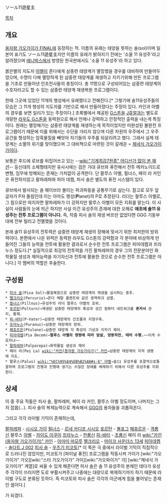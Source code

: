 ソール11遊星主

[[목차]]
== 개요 ==
[[용자왕 가오가이가 FINAL]]에 등장하는 적. 이름의 유래는 태양을 뜻하는 솔(sol)이며 일본어 표기도 ソール11遊星主지만 이름의 유래가 밝혀지기 전에는 '소울 11 유성주'라고 알려졌으며 [[애니박스]]에서 방영된 한국판에서도 '소울 11 유성주'라 하고 있다.

붉은별의 지도자 [[아벨]]이 존다에게 삼중련 태양계가 멸망했을 경우를 대비하여 만들어두었으며, 수명이 다해 멸망하게 된 삼중련 태양계를 재생하고 지키기위해 만든 프로그램을 기초로 만들어낸 인조전사들의 총칭이다. 총 11명으로 구성되어있는 삼중련 태양계의 수호자라고도 할 수 있는 삼중련 태양계 재생복원 프로그램이다.

한때 그곳에 있었던 11개의 행성에서 유래했다고 전해진다.[* 그렇기에 솔11유성주들의 모습은 그 11개 행성의 지도자를 기반으로 해서 만들어졌다는 주장이 있다. 카인과 아벨의 경우를 보면 일리가 있는 주장이다.] 초록별에서 제공된 [[G스톤]]을 [[J쥬얼]]과는 별도로 개량한 [[라우도 G스톤]]을 동력원으로 해서 언제나 강력하고 안정적인 출력을 내는게 특징이다. 원래는 멸망해가는 삼중련 태양계를 재생하는게 목적이었지만 미완성된 불완전 프로그램이기 때문에 이를 위해서는 수단을 가리지 않으며 다른 차원의 우주에서 그 우주공간을 형성하는 암흑물질을 빼앗아 자기들의 우주를 되살리려고 했다. 그래서 실제 태양계는 소멸의 위기를 맞이했으며 그 대비책으로 마련된 것이 갈레온 = [[제네식 가오가이가]]이다. 

보통은 후드에 로브를 뒤집어쓰고 있는 --[[wiki:"기계최강7원종" 어디선가 많이 본 패션]]-- 등신대의 소체형태지만 유사시에는 검은 거대 큐브와 퓨전해서 전투 메카노이드로 변형, 임무에 방해되는 존재는 가차없이 공격한다. 단 팔루스 아벨, 필너스, 페이 라 카인은 퓨전하지않고 팔파레파와 피아 데켐, 피사 솔은 별도의 퓨전 시스템이 있다. 

큐브에서 발사되는 솔 웨이브라 불리는 파괴파동을 공통무기로 삼는다. 참고로 모두 앞글자가 P자 돌림인데 이는 아마도 행성('''P'''lanet)의 P로 추정된다. 리더는 팔루스 아벨로, 그 힘으로만 따지자면 팔파레파가 더 강하지만 팔루스 아벨이 모든 지휘를 맡는다. 이 사실이 사람들의 눈에 띄곤 하지만 사실 이건 유성주의 존재에 대한 오해로 '''애초에 솔11 유성주는 전투 프로그램이 아니다.''' 즉, 작중 피사 솔의 재생 버프만 없었다면 GGG 기동부대에 전부 털리고 전멸했을 것이다.

본래 솔11 유성주의 전투력은 삼중련 태양계 재생의 장해에 맞서기 위한 최저한의 방위력이다. 본편에서 나온 위력은 동력원 라우도 G스톤의 강력함과 각 분야에 비상하게 만들어진 그들의 능력을 전투에 활용한 결과로서 순수한 전투 프로그램은 피아데켐과 프라누스 정도다.[* 실질적으로 최강의 전투력을 가진 팔파레파의 경우 그의 전문분야인 화학물질 생성과 제어능력을 자기자신과 전투에 활용한 것으로 순수한 전투 프로그램은 아니다.] 각 멤버의 역할은 후술한다.

== 구성원 ==
 * [[피사 솔]](Pisa Sol)→물질복원으로 삼중련 태양계의 재생을 실시하는 중추.
 * [[펠크리오]](Percurio)→존다 메탈 플랜트와 같은 광역파괴 섬멸.
 * [[필너스]](Pillnus)→유성주의 리더 팔루스 아벨의 호위.
 * [[포르탄]](Polturn)→재생된 삼중련 태양계의 혹성과 성간 컴퓨터 네트워크를 '''혼자서''' 관리, 통제.
 * [[피-바터]](P-Vater)→삼중련 태양계의 건조물과 지형구축.
 * [[프라누스]](Puranus)→삼중련 태양계의 방위.
 * [[페츄르온]](Ptulone)→삼중련 태양계 각 혹성의 기상과 지자기 제어.
 * [[피아데켐]](Pia Decem)→'''팔루스 아벨의 명령에 따라 암살, 양동작전, 테러 수행.'''~~이게 수호자냐~~
 * [[팔파레파]](Palparepa)→화학물질 생성과 제어
 * 페이 라(Pei La) [[wiki:"카인(용자왕 가오가이가)" 카인]]→삼중련 태양계의 지적 생명체 지도.
 * 팔루스(Palus) [[wiki:"%EC%95%84%EB%B2%A8#s-6" 아벨]]→솔11 유성주를 포괄적으로통괄하며 프로그램의 진행과 진행에 생기는 수많은 장애를 베제하기 위해서 다른 유성주를 지휘한다.

== 상세 ==
이 중 주요 적들은  피사 솔, 팔파레파, 페이 라 카인, 팔루스 아벨 정도이며, 나머지는 그저 잡몹(…). 피사 솔의 복제능력으로 계속해서 [[GGG]]의 용자들을 괴롭혀온다.

그리고 각각 라이벌 기믹이 존재하는데,

[[팔파레파]] - [[시시오 가이]]
[[필너스]] - [[르네 카디프 시시오]]
[[포르탄]] - [[볼포그]]
[[페츄르온]] - [[격룡신]]
팔루스 [[아벨]] - [[카이도 이쿠미]]
[[프라누스]] - [[천룡신]]
[[피-바터]] - [[초룡신]]
페이 라 [[wiki:"카인(용자왕 가오가이가)" 카인]] - [[아마미 마모루]]
[[펠크리오]] - [[마이크 사운더스 13세]]
[[피아데켐]] - [[솔다트 J 002]]
[[피사 솔]] - [[우츠기 미코토]][* 이 쪽은 극 중에서 라이벌 기믹이 직접적으로 드러나진 않았지만, 미코토가 [파이널 퓨전] 프로그램을 작동시켜 가이가 [wiki:"가오가이가" 가오][wiki:"스타 가오가이가" 가이][wiki:"가오파이가" 가] [wiki:"제네식 가오가이가" 계열]로 싸울 수 있게 해준다면 피사 솔은 솔 11 유성주의 본체인 데다가 유성주 각각이 쓰러지면 도로 부활시켜주고 나중에는 대량으로 복제하기까지 하기 때문에 라이벌 구도로 분류된 듯하다. 즉 미코토와 피사 솔은 각각의 아군에게 힘을 불어넣는 존재인 셈이다.]

가 되겠다.
